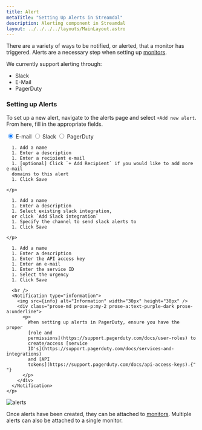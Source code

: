 ```yaml
---
title: Alert
metaTitle: "Setting Up Alerts in Streamdal"
description: Alerting component in Streamdal
layout: ../../../../layouts/MainLayout.astro
---
```




There are a variety of ways to be notified, or alerted, that a monitor has
triggered. Alerts are a necessary step when setting up
[monitors](/en/components/monitor/overview/#alerts).

We currently support alerting through:

- Slack
- E-Mail
- PagerDuty

### Setting up Alerts

To set up a new alert, navigate to the alerts page and select `+Add new alert`.
From here, fill in the appropriate fields.

<div class="pc-tabx w-full max-w-2xl m-0">
  <input checked id="tab1" type="radio" name="pct" class="hidden peer/tab1" />
  <label
    for="tab1"
    class="font-medium text-sm leading-7 float-left py-4 px-6 border-b-2 border-purple-divider mb--4 text-white peer-checked/tab1:border-b-4 peer-checked/tab1:border-purple-bright peer-checked/tab1:font-bold"
  >
    E-mail
  </label>
  <input id="tab2" type="radio" name="pct" class="hidden peer/tab2" />
  <label
    for="tab2"
    class="font-medium text-sm leading-7 float-left py-4 px-6 border-b-2 border-purple-divider mb--4 text-white peer-checked/tab2:border-b-4 peer-checked/tab2:border-purple-bright peer-checked/tab2:font-bold"
  >
    Slack
  </label>
  <input id="tab3" type="radio" name="pct" class="hidden peer/tab3" />
  <label
    for="tab3"
    class="font-medium text-sm leading-7 float-left py-4 px-6 border-b-2 border-purple-divider mb--4 text-white peer-checked/tab3:border-b-4 peer-checked/tab3:border-purple-bright peer-checked/tab3:font-bold"
  >
    PagerDuty
  </label>
  <div class="hidden peer-checked/tab1:block clear-both p-5 w-full">
    <p>

      1. Add a name
      1. Enter a description
      1. Enter a recipient e-mail
      1. [optional] Click `+ Add Recipient` if you would like to add more e-mail
      domains to this alert
      1. Click Save

    </p>

  </div>
  <div class="hidden peer-checked/tab2:block clear-both p-5 w-full">
    <p>

      1. Add a name
      1. Enter a description
      1. Select existing slack integration,
      or click `Add Slack integration`
      1. Specify the channel to send slack alerts to
      1. Click Save

    </p>

  </div>
  <div class="hidden peer-checked/tab3:block clear-both p-5 w-full">
    <p>

      1. Add a name
      1. Enter a description
      1. Enter the API access key
      1. Enter an e-mail
      1. Enter the service ID
      1. Select the urgency
      1. Click Save

      <br />
      <Notification type="information">
        <img src={info} alt="Information" width="30px" height="30px" />
        <div class="prose-md prose-p:my-2 prose-a:text-purple-dark prose-a:underline">
          <p>
            When setting up alerts in PagerDuty, ensure you have the proper
            [role and
            permissions](https://support.pagerduty.com/docs/user-roles) to
            create/access [service
            ID's](https://support.pagerduty.com/docs/services-and-integrations)
            and [API
            tokens](https://support.pagerduty.com/docs/api-access-keys).{" "}
          </p>
        </div>
      </Notification>
    </p>

  </div>
</div>

<img src={alerts} alt="alerts" />

Once alerts have been created, they can be attached to [monitors](/en/components/monitor/overview/).
Multiple alerts can also be attached to a single monitor.
